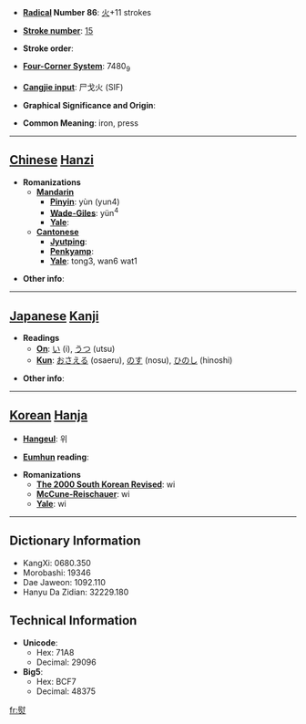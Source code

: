 * '''[[Wiktionary:Chinese radical index| Radical]] Number 86''': [[Wiktionary:Chinese radical index 火|火]]+11 strokes

* '''[[Wiktionary:Chinese total strokes index|Stroke number]]''': [[Wiktionary:Chinese total strokes index 15|15]]

* '''Stroke order''': 

* '''[[Wiktionary:Chinese four corner index|Four-Corner System]]''': 7480<sub>9</sub>

* '''[[Wiktionary:Chinese Cangjie index|Cangjie input]]''': 尸戈火 (SIF)

* '''Graphical Significance and Origin''': 

* '''Common Meaning''': iron, press

----

== [[Chinese]] [[Hanzi]] ==

* '''Romanizations'''
** '''[[Mandarin]]'''
*** '''[[Pinyin]]''': yùn (yun4)
*** '''[[Wade-Giles]]''': yün<sup>4</sup>
*** '''[[Yale]]''': 
** '''[[Cantonese]]'''
*** '''[[Jyutping]]''':
*** '''[[Penkyamp]]''': 
*** '''[[Yale]]''': tong3, wan6 wat1

* '''Other info''': 

----

== [[Japanese]] [[Kanji]] ==

* '''Readings'''
** '''[[On]]''': [[い]] (i), [[うつ]] (utsu)
** '''[[Kun]]''': [[おさえる]] (osaeru), [[のす]] (nosu), [[ひのし]] (hinoshi)

* '''Other info''':  

----

== [[Korean]] [[Hanja]] ==

* '''[[Hangeul]]''': 위

* '''[[Eumhun]] reading''': 

* '''Romanizations'''
** '''[[The 2000 South Korean Revised Romanization|The 2000 South Korean Revised]]''': wi
** '''[[McCune-Reischauer]]''': wi
** '''[[Yale]]''': wi

----

== Dictionary Information ==

* KangXi: 0680.350
* Morobashi: 19346
* Dae Jaweon: 1092.110
* Hanyu Da Zidian: 32229.180

== Technical Information ==

* '''Unicode''':
** Hex: 71A8
** Decimal: 29096
* '''Big5''':
** Hex: BCF7
** Decimal: 48375

[[fr:熨]]